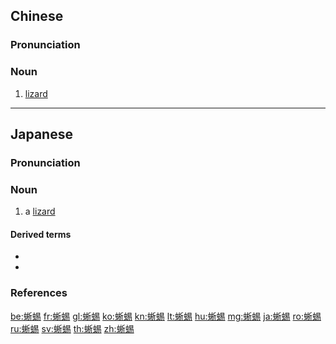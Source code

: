 ==Chinese==
{{zh-forms}}
{{wikipedia|lang=zh}}

===Pronunciation===
{{zh-pron
|m=xīyì
|c=sik1 jik6
|mn=xm:sek-e̍k
|cat=n
}}

===Noun===
{{zh-noun}}

# [[lizard]]

{{zh-cat|Reptiles}}

----

==Japanese==
{{wikipedia|lang=ja}}
{{ja-kanjitab|sort=とかげ|yomi=irr}}
{{juku|c=y|sort=とかげ}}

===Pronunciation===
{{ja-pron|yomi=irr|とかげ|acc=0|acc_ref=DJR,NHK}}

===Noun===
{{ja-noun|とかげ|トカゲ}}

# a [[lizard]]

====Derived terms====
{{der-top}}
* {{ja-r|蜥蜴の尻%尾%切り|とかげ の しっ%ぽ%きり|[[passing the buck]] to a [[subordinate]]}}
* {{ja-r|蚯蚓%蜥蜴|みみず% とかげ|[[worm lizard]]}}
{{der-bottom}}

===References===
<references/>

{{cln|ja|basic words|sort=とかげ}}
{{C|ja|Reptiles|sort=とかげ}}

[[be:蜥蜴]]
[[fr:蜥蜴]]
[[gl:蜥蜴]]
[[ko:蜥蜴]]
[[kn:蜥蜴]]
[[lt:蜥蜴]]
[[hu:蜥蜴]]
[[mg:蜥蜴]]
[[ja:蜥蜴]]
[[ro:蜥蜴]]
[[ru:蜥蜴]]
[[sv:蜥蜴]]
[[th:蜥蜴]]
[[zh:蜥蜴]]